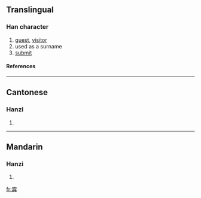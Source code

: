 {{see|賓}}

==Translingual==
===Han character===
{{Han char|rn=40|rad=宀|as=07|sn=10|four=|canj=十人一金 (JOMC)}}
# [[guest]], [[visitor]]
# used as a surname
# [[submit]]
====References====
{{Han ref|kx=0287.101|hdz=20933.070|uh=5BBE|ud=23486}}

----
==Cantonese==
===Hanzi===
{{yue-hanzi|jyut=|y=ban1}}
# {{defn|Cantonese}}

----
==Mandarin==
===Hanzi===
{{cmn-hanzi|tra=賓|pin=[[bīn]] ([[bin1]])|wg=pin<sup>1</sup>}}
# {{defn|Mandarin}}

[[fr:宾]]